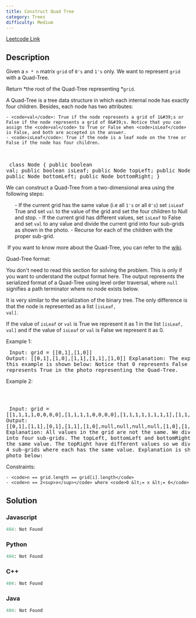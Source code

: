 ```yaml
---
title: Construct Quad Tree
category: Trees
difficulty: Medium
---
```


<Callout>

[Leetcode Link](https://leetcode.com/problems/construct-quad-tree)

</Callout>

## Description
Given a <code>n * n</code> matrix <code>grid</code> of <code>0&#39;s</code> and <code>1&#39;s</code> only. We want to represent <code>grid</code> with a Quad-Tree.

Return *the root of the Quad-Tree representing *<code>grid</code>.

A Quad-Tree is a tree data structure in which each internal node has exactly four children. Besides, each node has two attributes:


	- <code>val</code>: True if the node represents a grid of 1&#39;s or False if the node represents a grid of 0&#39;s. Notice that you can assign the <code>val</code> to True or False when <code>isLeaf</code> is False, and both are accepted in the answer.
	- <code>isLeaf</code>: True if the node is a leaf node on the tree or False if the node has four children.


<br /><pre className="overflow-x-auto">
class Node {
    public boolean val;
    public boolean isLeaf;
    public Node topLeft;
    public Node topRight;
    public Node bottomLeft;
    public Node bottomRight;
}</pre>

We can construct a Quad-Tree from a two-dimensional area using the following steps:

<ol>
	- If the current grid has the same value (i.e all <code>1&#39;s</code> or all <code>0&#39;s</code>) set <code>isLeaf</code> True and set <code>val</code> to the value of the grid and set the four children to Null and stop.
	- If the current grid has different values, set <code>isLeaf</code> to False and set <code>val</code> to any value and divide the current grid into four sub-grids as shown in the photo.
	- Recurse for each of the children with the proper sub-grid.
</ol>
<Image alt="" src="https://assets.leetcode.com/uploads/2020/02/11/new_top.png" width={777} height={181} />
If you want to know more about the Quad-Tree, you can refer to the <a href="https://en.wikipedia.org/wiki/Quadtree">wiki</a>.

Quad-Tree format:

You don&#39;t need to read this section for solving the problem. This is only if you want to understand the output format here. The output represents the serialized format of a Quad-Tree using level order traversal, where <code>null</code> signifies a path terminator where no node exists below.

It is very similar to the serialization of the binary tree. The only difference is that the node is represented as a list <code>[isLeaf, val]</code>.

If the value of <code>isLeaf</code> or <code>val</code> is True we represent it as 1 in the list <code>[isLeaf, val]</code> and if the value of <code>isLeaf</code> or <code>val</code> is False we represent it as 0.

 
Example 1:
<Image alt="" src="https://assets.leetcode.com/uploads/2020/02/11/grid1.png" width={777} height={99} />
<br /><pre className="overflow-x-auto">
Input: grid = [[0,1],[1,0]]
Output: [[0,1],[1,0],[1,1],[1,1],[1,0]]
Explanation: The explanation of this example is shown below:
Notice that 0 represents False and 1 represents True in the photo representing the Quad-Tree.
<Image alt="" src="https://assets.leetcode.com/uploads/2020/02/12/e1tree.png" width={777} height={186} />
</pre>

Example 2:

<Image alt="" src="https://assets.leetcode.com/uploads/2020/02/12/e2mat.png" width={777} height={343} />

<br /><pre className="overflow-x-auto">
Input: grid = [[1,1,1,1,0,0,0,0],[1,1,1,1,0,0,0,0],[1,1,1,1,1,1,1,1],[1,1,1,1,1,1,1,1],[1,1,1,1,0,0,0,0],[1,1,1,1,0,0,0,0],[1,1,1,1,0,0,0,0],[1,1,1,1,0,0,0,0]]
Output: [[0,1],[1,1],[0,1],[1,1],[1,0],null,null,null,null,[1,0],[1,0],[1,1],[1,1]]
Explanation: All values in the grid are not the same. We divide the grid into four sub-grids.
The topLeft, bottomLeft and bottomRight each has the same value.
The topRight have different values so we divide it into 4 sub-grids where each has the same value.
Explanation is shown in the photo below:
<Image alt="" src="https://assets.leetcode.com/uploads/2020/02/12/e2tree.png" width={777} height={328} />
</pre>

 
Constraints:


	- <code>n == grid.length == grid[i].length</code>
	- <code>n == 2<sup>x</sup></code> where <code>0 &lt;= x &lt;= 6</code>



## Solution

### Javascript
```javascript
404: Not Found
```
### Python
```python
404: Not Found
```
### C++
```cpp
404: Not Found
```
### Java
```java
404: Not Found
```


